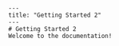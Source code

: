 
      ---
      title: "Getting Started 2"
      ---
      # Getting Started 2
      Welcome to the documentation!
    
